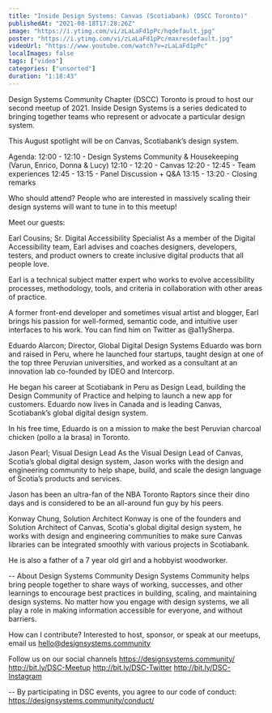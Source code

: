 ```yaml
---
title: "Inside Design Systems: Canvas (Scotiabank) (DSCC Toronto)"
publishedAt: "2021-08-18T17:28:26Z"
image: "https://i.ytimg.com/vi/zLaLaFd1pPc/hqdefault.jpg"
poster: "https://i.ytimg.com/vi/zLaLaFd1pPc/maxresdefault.jpg"
videoUrl: "https://www.youtube.com/watch?v=zLaLaFd1pPc"
localImages: false
tags: ["video"]
categories: ["unsorted"]
duration: "1:18:43"
---
```

Design Systems Community Chapter (DSCC) Toronto is proud to host our second meetup of 2021. Inside Design Systems is a series dedicated to bringing together teams who represent or advocate a particular design system.

This August spotlight will be on Canvas, Scotiabank’s design system.

Agenda:
12:00 - 12:10 - Design Systems Community & Housekeeping (Varun, Enrico, Donna & Lucy)
12:10 - 12:20 - Canvas
12:20 - 12:45 - Team experiences
12:45 - 13:15 - Panel Discussion + Q&A
13:15 - 13:20 - Closing remarks

Who should attend?
People who are interested in massively scaling their design systems will want to tune in to this meetup!

Meet our guests:

Earl Cousins; Sr. Digital Accessibility Specialist
As a member of the Digital Accessibility team, Earl advises and coaches designers, developers, testers, and product owners to create inclusive digital products that all people love.

Earl is a technical subject matter expert who works to evolve accessibility processes, methodology, tools, and criteria in collaboration with other areas of practice.

A former front-end developer and sometimes visual artist and blogger, Earl brings his passion for well-formed, semantic code, and intuitive user interfaces to his work. You can find him on Twitter as @a11ySherpa.

Eduardo Alarcon; Director, Global Digital Design Systems
Eduardo was born and raised in Peru, where he launched four startups, taught design at one of the top three Peruvian universities, and worked as a consultant at an innovation lab co-founded by IDEO and Intercorp.

He began his career at Scotiabank in Peru as Design Lead, building the Design Community of Practice and helping to launch a new app for customers. Eduardo now lives in Canada and is leading Canvas, Scotiabank’s global digital design system.

In his free time, Eduardo is on a mission to make the best Peruvian charcoal chicken (pollo a la brasa) in Toronto.

Jason Pearl; Visual Design Lead
As the Visual Design Lead of Canvas, Scotia’s global digital design system, Jason works with the design and engineering community to help shape, build, and scale the design language of Scotia’s products and services.

Jason has been an ultra-fan of the NBA Toronto Raptors since their dino days and is considered to be an all-around fun guy by his peers.

Konway Chung, Solution Architect
Konway is one of the founders and Solution Architect of Canvas, Scotia's global digital design system, he works with design and engineering communities to make sure Canvas libraries can be integrated smoothly with various projects in Scotiabank.

He is also a father of a 7 year old girl and a hobbyist woodworker.

--
About Design Systems Community
Design Systems Community helps bring people together to share ways of working, successes, and other learnings to encourage best practices in building, scaling, and maintaining design systems. No matter how you engage with design systems, we all play a role in making information accessible for everyone, and without barriers.

How can I contribute?
Interested to host, sponsor, or speak at our meetups, email us hello@designsystems.community

Follow us on our social channels
https://designsystems.community/
http://bit.ly/DSC-Meetup
http://bit.ly/DSC-Twitter
http://bit.ly/DSC-Instagram

--
By participating in DSC events, you agree to our code of conduct: https://designsystems.community/conduct/

